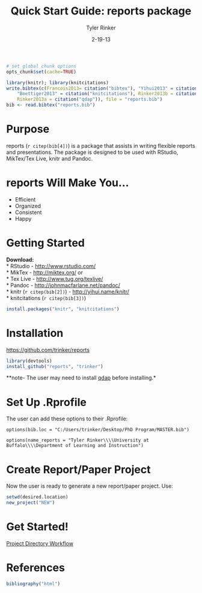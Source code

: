 % Quick Start Guide: reports package
% Tyler Rinker
% 2-19-13

```r
# set global chunk options
opts_chunk$set(cache=TRUE)

library(knitr); library(knitcitations)
write.bibtex(c(Francois2013= citation("bibtex"), "Yihui2013" = citation("knitr"), 
    "Boettiger2013" = citation("knitcitations"), Rinker2013b = citation("reports"), 
    Rinker2013a = citation("qdap")), file = "reports.bib")
bib <- read.bibtex("reports.bib")
```

# Purpose
reports (`r citep(bib[4])`) is a package that assists in writing flexible reports
and presentations.  The package is designed to be used with RStudio,
MikTex/Tex Live, knitr and Pandoc. 

# reports Will Make You...
- Efficient    
- Organized    
- Consistent     
- Happy    

# Getting Started
**Download:**    
* RStudio - [http://www.rstudio.com/](http://www.rstudio.com/)       
* MikTex - [http://miktex.org/](http://miktex.org/) or    
* Tex Live - [http://www.tug.org/texlive/](http://www.tug.org/texlive/)   
* Pandoc - [http://johnmacfarlane.net/pandoc/](http://johnmacfarlane.net/pandoc/)     
* knitr (`r citep(bib[2])`) - [http://yihui.name/knitr/](http://yihui.name/knitr/)     
* knitcitations (`r citep(bib[3])`) 

```r
install.packages("knitr", "knitcitations")
```


# Installation
[https://github.com/trinker/reports](https://github.com/trinker/reports)    
```r
library(devtools)         
install_github("reports", "trinker") 
```

**note- The user may need to install [qdap](http://cran.r-project.org/web/packages/qdap/index.html) before installing.*

# Set Up .Rprofile
The user can add these options to their .Rprofile:   

`options(bib.loc = "C:/Users/trinker/Desktop/PhD Program/MASTER.bib")`    

`options(name_reports = "Tyler Rinker\\\\University at Buffalo\\\\Department of Learning and Instruction")`     


# Create Report/Paper Project
Now the user is ready to generate a new report/paper project.  Use:    
```r
setwd(desired.location)   
new_project("NEW")
```

# Get Started!

[Project Directory Workflow](https://dl.dropbox.com/u/61803503/report_directory_guide.pdf)

# References
```r
bibliography("html") 
```


